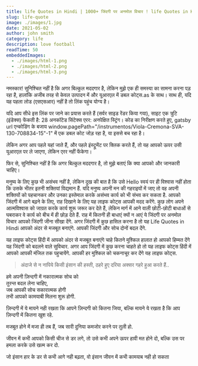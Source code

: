```yaml
---
title: life Quotes in Hindi | 1000+ जिंदगी पर अनमोल विचार ! life Quotes in Hindi 
slug: life-quote
image: ./images/1.jpg
date: 2021-05-02
author: john smith
category: life
description: love football
readTime: 50
embeddedImages:
  - ./images/html-1.png
  - ./images/html-2.png
  - ./images/html-3.png
---
```



नमस्कार! सुनिश्चित नहीं है कि अगर बिल्कुल मददगार है, लेकिन मुझे एक ही समस्या का सामना करना पड़ रहा है, हालांकि अजीब तरह से केवल उत्पादन में और यूआरएल में डबल कोट्स.as के साथ। साथ ही, यदि यह पहला लोड (एसएसआर) नहीं है तो लिंक पहुंच योग्य है।

यदि आप सीधे इस लिंक पर जाने का प्रयास करते हैं (सर्वर साइड रेंडर किया गया), साइट एक त्रुटि (इंडेक्स) फेंकती है: 28 अनकॉटेड सिंटेक्स एरर: अनपेक्षित स्ट्रिंग। कोड का निरीक्षण करते हुए, gatsby url एन्कोडिंग के बजाय window.pagePath="/instrumentos/Viola-Cremona-SVA-130-708834-15"-1" में एक डबल कोट जोड़ रहा है, या इससे बच रहा है।

लेकिन अगर आप पहले यहां जाते हैं, और पहले इंस्ट्रूमेंट पर क्लिक करते हैं, तो यह आपको ऊपर उसी यूआरएल पर ले जाएगा, लेकिन एरर नहीं फेंकेगा।

फिर से, सुनिश्चित नहीं है कि अगर बिल्कुल मददगार है, तो मुझे बताएं कि क्या आपको और जानकारी चाहिए।

मनुष्य के लिए कुछ भी असंभव नहीं है, लेकिन दुख की बात है कि उसे Hello स्वयं पर ही विश्वास नहीं होता कि उसके भीतर इतनी शक्तियां विद्यमान हैं. यदि मनुष्य अपनी मन की गहराइयों में जाए तो वह अपनी शक्तियों को पहचानकर और उनका इस्तेमाल करके असंभव कार्य को भी संभव कर सकता है. आपको जिंदगी में आगे बढ़ने के लिए, राह दिखाने के लिए यह लाइफ कोट्स आपकी मदद करेंगे. कुछ लोग अपने आत्मविश्वास को जाग्रत करके कार्य शुरू जरूर कर देते हैं, लेकिन मार्ग में आने वाली छोटी-छोटी बाधाओं से घबराकर वे कार्य को बीच में ही छोड़ देते हैं. राह में कितनी ही बाधाएं क्यों न आएं ये जिंदगी पर अनमोल विचार आपको जिंदगी जीना सीखा देंगे. अगर जिंदगी में कुछ हासिल करना है तो यह Life Quotes in Hindi आपको अंदर से मजबूत बनाएंगे. आपकी जिंदगी और सोच दोनों बदल देंगे.

यह लाइफ कोट्स हिंदी में आपको अंदर से मजबूत बनाएंगे चाहे कितने मुश्किल हालात हो आपको हिम्मत देंगे यह जिंदगी को बदलने वाले सुविचार. अगर आप जिंदगी में कुछ करना चाहते हो तो यह लाइफ कोट्स हिंदी में आपको आपकी मंजिल तक पहुचायेंगे. आपकी हर मुश्किल को चकनाचूर कर देंगे यह लाइफ कोट्स.

> अंदाजे से न नापिये किसी इंसान की हस्ती, ठहरे हुए दरिया अक्सर गहरे हुआ करते हैं..

<GatsbyImage
  image={getImage(props.embeddedImages[0])}
  alt="random stuff"
  className="mb-12 mt-5 mx-8"
/>

हमे अपनी ज़िन्दगी में नकारात्मक सोच को  
तुरन्त बदल लेना चाहिए,  
जब आपकी सोच सकारात्मक होगी  
तभी आपको कामयाबी मिलना शुरू होगी.

ज़िन्दगी में ये मायने नही रखता कि
आपने ज़िन्दगी को कितना जिया,
बल्कि मायने ये रखता है कि
आप ज़िन्दगी में कितना खुश रहे.

मजबूत होने में मजा ही तब हैं,
जब सारी दुनिया कमजोर करने पर तुली हो.

जीवन में कभी आपको किसी चीज से डर लगे,
तो उसे कभी अपने ऊपर हावी मत होने दो,
बल्कि उस पर हमला करके उसे खत्म कर दो.

जो इंसान हार के डर से कभी आगे नही बढ़ता,
वो इंसान जीवन में कभी कामयाब नही हो सकता
